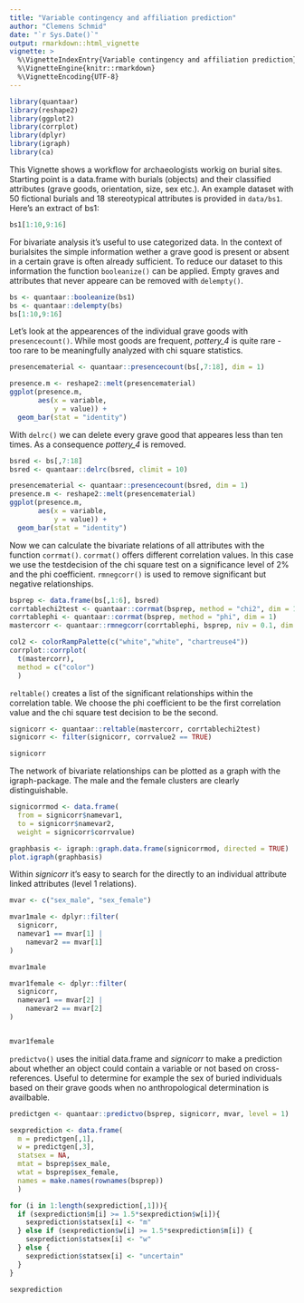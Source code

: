 ```yaml
---
title: "Variable contingency and affiliation prediction"
author: "Clemens Schmid"
date: "`r Sys.Date()`"
output: rmarkdown::html_vignette
vignette: >
  %\VignetteIndexEntry{Variable contingency and affiliation prediction}
  %\VignetteEngine{knitr::rmarkdown}
  %\VignetteEncoding{UTF-8}
---
```


```r
library(quantaar)
library(reshape2)
library(ggplot2)
library(corrplot)
library(dplyr)
library(igraph)
library(ca)
```

This Vignette shows a workflow for archaeologists workig on burial sites. Starting point is a data.frame with burials (objects) and their classified attributes (grave goods, orientation, size, sex etc.). An example dataset with 50 fictional burials and 18 stereotypical attributes is provided in `data/bs1`. Here's an extract of bs1:  

```r
bs1[1:10,9:16]
```

For bivariate analysis it's useful to use categorized data. In the context of burialsites the simple information wether a grave good is present or absent in a certain grave is often already sufficient. To reduce our dataset to this information the function `booleanize()` can be applied. Empty graves and attributes that never appeare can be removed with `delempty()`. 

```r
bs <- quantaar::booleanize(bs1)
bs <- quantaar::delempty(bs)
bs[1:10,9:16]
```

Let's look at the appearences of the individual grave goods with `presencecount()`. While most goods are frequent, *pottery_4* is quite rare - too rare to be meaningfully analyzed with chi square statistics. 

```r
presencematerial <- quantaar::presencecount(bs[,7:18], dim = 1)

presence.m <- reshape2::melt(presencematerial)
ggplot(presence.m,
       aes(x = variable,
           y = value)) +
  geom_bar(stat = "identity")
```

With `delrc()` we can delete every grave good that appeares less than ten times. As a consequence *pottery_4* is removed.

```r
bsred <- bs[,7:18]
bsred <- quantaar::delrc(bsred, climit = 10)

presencematerial <- quantaar::presencecount(bsred, dim = 1)
presence.m <- reshape2::melt(presencematerial)
ggplot(presence.m,
       aes(x = variable,
           y = value)) +
  geom_bar(stat = "identity")
```

Now we can calculate the bivariate relations of all attributes with the function `corrmat()`. `corrmat()` offers different correlation values. In this case we use the testdecision of the chi square test on a significance level of 2% and the phi coefficient. `rmnegcorr()` is used to remove significant but negative relationships.

```r
bsprep <- data.frame(bs[,1:6], bsred)
corrtablechi2test <- quantaar::corrmat(bsprep, method = "chi2", dim = 1, chi2limit = 0.02)
corrtablephi <- quantaar::corrmat(bsprep, method = "phi", dim = 1)
mastercorr <- quantaar::rmnegcorr(corrtablephi, bsprep, niv = 0.1, dim = 1)

col2 <- colorRampPalette(c("white","white", "chartreuse4"))
corrplot::corrplot(
  t(mastercorr),
  method = c("color")   
  )
```

`reltable()` creates a list of the significant relationships within the correlation table. We choose the phi coefficient to be the first correlation value and the chi square test decision to be the second. 

```r
signicorr <- quantaar::reltable(mastercorr, corrtablechi2test)
signicorr <- filter(signicorr, corrvalue2 == TRUE)

signicorr
```

The network of bivariate relationships can be plotted as a graph with the igraph-package. The male and the female clusters are clearly distinguishable. 

```r
signicorrmod <- data.frame(
  from = signicorr$namevar1, 
  to = signicorr$namevar2, 
  weight = signicorr$corrvalue)

graphbasis <- igraph::graph.data.frame(signicorrmod, directed = TRUE)
plot.igraph(graphbasis)
```

Within *signicorr* it's easy to search for the directly to an individual attribute linked attributes (level 1 relations).

```r
mvar <- c("sex_male", "sex_female")

mvar1male <- dplyr::filter(
  signicorr, 
  namevar1 == mvar[1] | 
    namevar2 == mvar[1]
)

mvar1male
```

```r
mvar1female <- dplyr::filter(
  signicorr, 
  namevar1 == mvar[2] | 
    namevar2 == mvar[2]
)


mvar1female
```

`predictvo()` uses the initial data.frame and *signicorr* to make a prediction about whether an object could contain a variable or not based on cross-references. Useful to determine for example the sex of buried individuals based on their grave goods when no anthropological determination is availbable.

```r
predictgen <- quantaar::predictvo(bsprep, signicorr, mvar, level = 1)

sexprediction <- data.frame(
  m = predictgen[,1], 
  w = predictgen[,3],
  statsex = NA,
  mtat = bsprep$sex_male, 
  wtat = bsprep$sex_female,
  names = make.names(rownames(bsprep))
  )

for (i in 1:length(sexprediction[,1])){
  if (sexprediction$m[i] >= 1.5*sexprediction$w[i]){
    sexprediction$statsex[i] <- "m"
  } else if (sexprediction$w[i] >= 1.5*sexprediction$m[i]) {
    sexprediction$statsex[i] <- "w"
  } else {
    sexprediction$statsex[i] <- "uncertain"
  }
}

sexprediction
```
